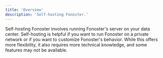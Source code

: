 ```yaml
---
title: 'Overview'
description: 'Self-hosting Fonoster.'
---
```



<WipDocsWarning />

Self-hosting Fonoster involves running Fonoster's server on your data center. Self-hosting is helpful if you want to run Fonoster on a private network or if you want to customize Fonoster's behavior. While this offers more flexibility, it also requires more technical knowledge, and some features may not be available.